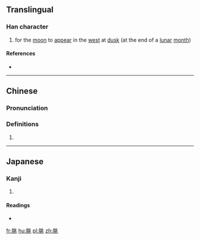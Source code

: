 ==Translingual==

===Han character===
{{Han char|rn=74|rad=月|as=06|sn=10|four=7221<sub>3</sub>|canj=月中一人 (BLMO)|ids=⿰[[月]][[兆]]}}

# for the [[moon]] to [[appear]] in the [[west]] at [[dusk]] (at the end of a [[lunar]] [[month]])

====References====
* {{Han ref|kx=0505.150|dkj=14358|dj=0884.070|hdz=32069.030|uh=6713|ud=26387|bh=D1D8|bd=53720}}

----

==Chinese==
{{zh-forms}}

===Pronunciation===
{{zh-pron
|m=tiǎo
|c=tiu3
|mc=y
|oc=y
|ma=
|cat=n
}}

===Definitions===
# {{rfdef|lang=zh}}

----

==Japanese==

===Kanji===
{{ja-kanji|grade=|rs=月06}}

# {{defn|lang=ja|sort=月06}}

====Readings====
* {{ja-readings|on=[[ちょう]] (chō)|kun=}}

[[fr:朓]]
[[hu:朓]]
[[pl:朓]]
[[zh:朓]]